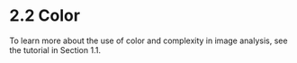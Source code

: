 # 2.2 Color {.unnumbered}

To learn more about the use of color and complexity
in image analysis, see the tutorial in Section 1.1.